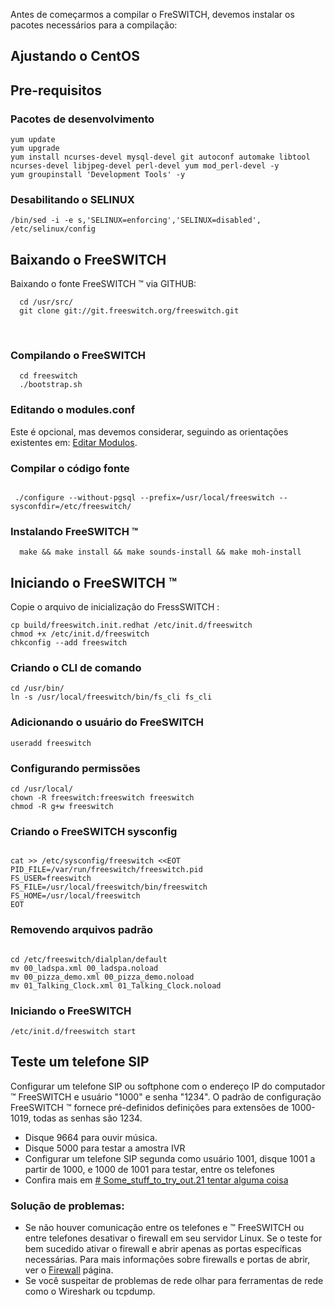 Antes de começarmos a compilar o FreSWITCH, devemos instalar os pacotes necessários para a compilação:
== Ajustando o CentOS ==

== Pre-requisitos ==

=== Pacotes de desenvolvimento ===
<pre>
yum update
yum upgrade
yum install ncurses-devel mysql-devel git autoconf automake libtool ncurses-devel libjpeg-devel perl-devel yum mod_perl-devel -y
yum groupinstall 'Development Tools' -y
</pre>

=== Desabilitando o SELINUX ===
<pre>
/bin/sed -i -e s,'SELINUX=enforcing','SELINUX=disabled', /etc/selinux/config
</pre>


== Baixando o FreeSWITCH ==
Baixando o fonte FreeSWITCH ™ via GITHUB:

<pre>
  cd /usr/src/
  git clone git://git.freeswitch.org/freeswitch.git
</pre>
 
=== Compilando o FreeSWITCH ===

<pre>
  cd freeswitch
  ./bootstrap.sh
</pre>

=== Editando o modules.conf === 
Este é opcional, mas devemos considerar, seguindo as orientações existentes em: [http://wiki.freeswitch.org/wiki/Installation_Guide#Edit_modules.conf Editar Modulos].

=== Compilar o código fonte ===

<pre> 
 ./configure --without-pgsql --prefix=/usr/local/freeswitch --sysconfdir=/etc/freeswitch/
</pre>

=== Instalando FreeSWITCH ™ ===

<pre>
  make && make install && make sounds-install && make moh-install
</pre>

== Iniciando o FreeSWITCH ™ ==

Copie o arquivo de inicialização do FressSWITCH :

<pre>
cp build/freeswitch.init.redhat /etc/init.d/freeswitch
chmod +x /etc/init.d/freeswitch
chkconfig --add freeswitch
</pre>

=== Criando o CLI de comando ===

<pre>
cd /usr/bin/
ln -s /usr/local/freeswitch/bin/fs_cli fs_cli
</pre>

=== Adicionando o usuário do FreeSWITCH ===

<pre>
useradd freeswitch
</pre>

=== Configurando permissões ===
<pre>
cd /usr/local/
chown -R freeswitch:freeswitch freeswitch
chmod -R g+w freeswitch
</pre>

=== Criando o FreeSWITCH sysconfig ===

<pre>

cat >> /etc/sysconfig/freeswitch <<EOT
PID_FILE=/var/run/freeswitch/freeswitch.pid
FS_USER=freeswitch
FS_FILE=/usr/local/freeswitch/bin/freeswitch
FS_HOME=/usr/local/freeswitch
EOT
</pre>

=== Removendo arquivos padrão ===

<pre>

cd /etc/freeswitch/dialplan/default
mv 00_ladspa.xml 00_ladspa.noload
mv 00_pizza_demo.xml 00_pizza_demo.noload
mv 01_Talking_Clock.xml 01_Talking_Clock.noload
</pre>


=== Iniciando o FreeSWITCH ===

<pre>
/etc/init.d/freeswitch start
</pre>




== Teste um telefone SIP ==
Configurar um telefone SIP ou softphone com o endereço IP do computador ™ FreeSWITCH e usuário "1000" e senha "1234". O padrão de configuração FreeSWITCH ™ fornece pré-definidos definições para extensões de 1000-1019, todas as senhas são 1234.

* Disque 9664 para ouvir música.
* Disque 5000 para testar a amostra IVR
* Configurar um telefone SIP segunda como usuário 1001, disque 1001 a partir de 1000, e 1000 de 1001 para testar, entre os telefones
* Confira mais em [http://wiki.freeswitch.org/wiki/Getting_Started_Guide # Some_stuff_to_try_out.21 tentar alguma coisa]

=== Solução de problemas: ===
* Se não houver comunicação entre os telefones e ™ FreeSWITCH ou entre telefones desativar o firewall em seu servidor Linux. Se o teste for bem sucedido ativar o firewall e abrir apenas as portas específicas necessárias. Para mais informações sobre firewalls e portas de abrir, ver o [[Firewall]] página.
* Se você suspeitar de problemas de rede olhar para ferramentas de rede como o Wireshark ou tcpdump.